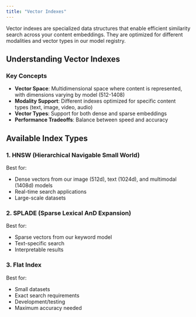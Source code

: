 ```yaml
---
title: "Vector Indexes"
---
```


Vector indexes are specialized data structures that enable efficient similarity search across your content embeddings. They are optimized for different modalities and vector types in our model registry.

## Understanding Vector Indexes

### Key Concepts

- **Vector Space**: Multidimensional space where content is represented, with dimensions varying by model (512-1408)
- **Modality Support**: Different indexes optimized for specific content types (text, image, video, audio)
- **Vector Types**: Support for both dense and sparse embeddings
- **Performance Tradeoffs**: Balance between speed and accuracy

## Available Index Types

### 1. HNSW (Hierarchical Navigable Small World)

Best for:

- Dense vectors from our image (512d), text (1024d), and multimodal (1408d) models
- Real-time search applications
- Large-scale datasets

### 2. SPLADE (Sparse Lexical AnD Expansion)

Best for:

- Sparse vectors from our keyword model
- Text-specific search
- Interpretable results

### 3. Flat Index

Best for:

- Small datasets
- Exact search requirements
- Development/testing
- Maximum accuracy needed
